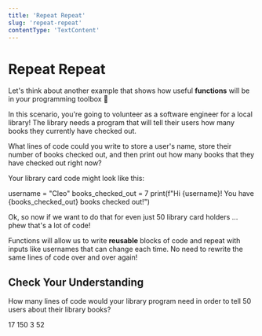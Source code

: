 ```yaml
---
title: 'Repeat Repeat'
slug: 'repeat-repeat'
contentType: 'TextContent'
---
```


# Repeat Repeat

Let's think about another example that shows how useful **functions** will be in your programming toolbox :wrench:

In this scenario, you're going to volunteer as a software engineer for a local library! The library needs a program that will tell their users how many books they currently have checked out. 

<TextResponse>
<Prompt>

What lines of code could you write to store a user's name, store their number of books checked out, and then print out how many books that they have checked out right now?

</Prompt>

<Explanation>

Your library card code might look like this:

username = "Cleo"
books_checked_out = 7
print(f"Hi {username}! You have {books_checked_out} books checked out!")

</Explanation>
</TextResponse>

Ok, so now if we want to do that for even just 50 library card holders ... phew that's a lot of code!

<Idea>

Functions will allow us to write **reusable** blocks of code and repeat with inputs like usernames that can change each time. No need to rewrite the same lines of code over and over again!

</Idea>

## Check Your Understanding

<MultipleChoice>
<Prompt>

How many lines of code would your library program need in order to tell 50 users about their library books?

</Prompt>

<Choice>17</Choice>
<Choice correct>150</Choice>
<Choice>3</Choice>
<Choice>52</Choice>
</MultipleChoice>